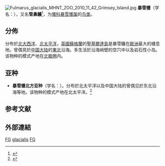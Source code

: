 {{Speciesbox
| status = LC
| status_system = iucn3.1
| status_ref = <ref name="BLI">BirdLife International (2009a)</ref>
| image = Northern-Fulmar2.jpg
| image_width = 300px
| taxon = Fulmarus glacialis
| authority = ([[卡尔·林奈|Linnaeus]]){{r|id1310}}
}}
[[File:Fulmarus_glacialis_MHNT_ZOO_2010_11_42_Grímsey_Island.jpg|thumb]]
'''暴雪鹱'''（学名：{{lang|la|''Fulmarus glacialis''}}）{{r|id1310}}，又名'''管鼻鸌'''<ref name="bbc">{{cite news |url=https://www.bbc.com/ukchina/trad/vert_tra/2016/11/161117_vert_tra_the-eeriest-island-in-the-world |title=英國大海環繞的鬼城 |publisher=[[BBC|BBC]]英伦网 |authorlink=阿曼達·魯杰里 |first=Amanda |last=Ruggeri |date=2016-11-17 |access-date=2018-10-28 |language=zh |archive-date=2018-10-28 |archive-url=https://web.archive.org/web/20181028234207/https://www.bbc.com/ukchina/trad/vert_tra/2016/11/161117_vert_tra_the-eeriest-island-in-the-world |dead-url=no }}</ref>，为[[鹱科|鹱科]][[暴雪鹱属|暴雪鹱属]]的[[鸟类|鸟类]]{{r|id1310}}。

==分佈==
分布於[[北大西洋|北大西洋]]、[[北太平洋|北太平洋]]{{r|id1310}}，[[英國|英國]][[蘇格蘭|蘇格蘭]]的[[聖基爾達島|聖基爾達島]]是暴雪鸌在[[歐洲|歐洲]]最大的棲息地{{r|bbc}}。曾偶見於[[中国大陆|中国大陆]]的[[中国东北|東北]]沿海{{r|id1310}}。多生活於沿海峭壁的空穴中以及岩石性小岛{{r|id1310}}。该物种的模式产地在[[北极圈|北极圈]]内{{r|id1310}}。

==亚种==
*'''暴雪鹱北方亚种'''（学名：{{lang|la|''Fulmarus glacialis rodgersii''}}）。分布於北太平洋以及中国大陆的曾偶见於东北沿海等地。该物种的模式产地在北太平洋。<ref name='id1311'>{{cite web| url =http://www.bioinfo.cn/db05/BjdwSpecies.php?action=view&id=1311| title =暴雪鹱北方亚种| work =《中国动物物种编目数据库》| publisher =中国科学院微生物研究所| author =中国科学院动物研究所| accessdate =2009-04-04| deadurl =yes| archiveurl =https://web.archive.org/web/20160305033451/http://www.bioinfo.cn/db05/BjdwSpecies.php?action=view&id=1311| archivedate =2016-03-05}}</ref>

==参考文献==
{{reflist|refs=
<ref name='id1310'>{{cite web| url =http://www.bioinfo.cn/db05/BjdwSpecies.php?action=view&id=1310| title =暴雪鹱| work =《中国动物物种编目数据库》| publisher =中国科学院微生物研究所| author =中国科学院动物研究所| accessdate =2009-04-04| deadurl =yes| archiveurl =https://web.archive.org/web/20160305051316/http://www.bioinfo.cn/db05/BjdwSpecies.php?action=view&id=1310| archivedate =2016-03-05}}</ref>
}}

==外部連結==
{{Taxonbar}}
[[Category:IUCN红色名录无危物种|FG]]
[[Category:暴雪鹱属|glacialis]]
[[Category:北極鳥類|FG]]
{{Bird-stub}}